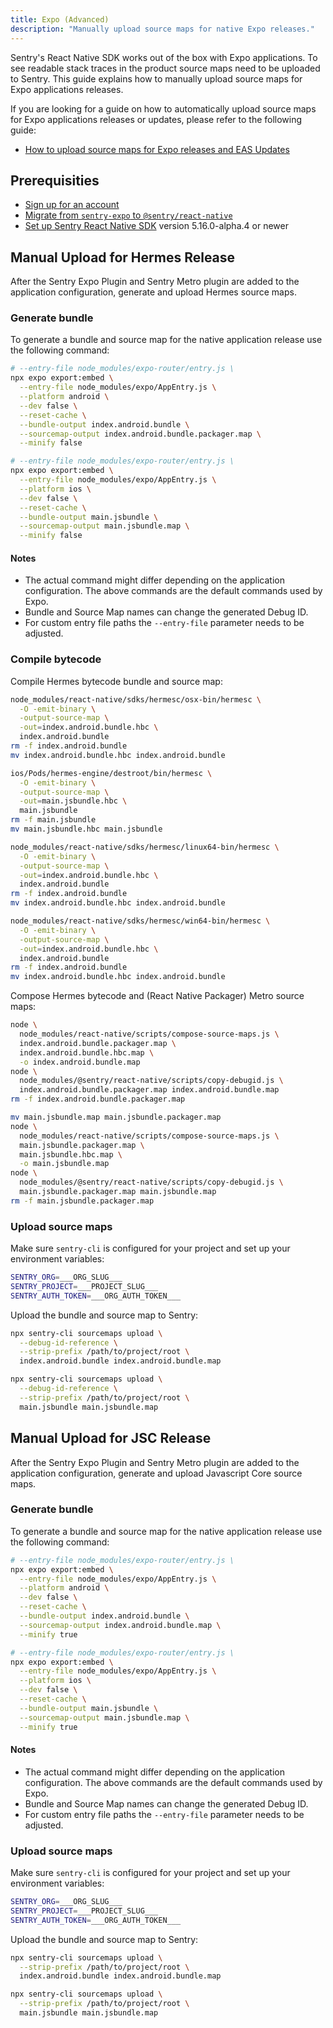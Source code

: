 ```yaml
---
title: Expo (Advanced)
description: "Manually upload source maps for native Expo releases."
---
```


Sentry's React Native SDK works out of the box with Expo applications. To see readable stack traces in the product source maps need to be uploaded to Sentry. This guide explains how to manually upload source maps for Expo applications releases.

If you are looking for a guide on how to automatically upload source maps for Expo applications releases or updates, please refer to the following guide:

- [How to upload source maps for Expo releases and EAS Updates](/platforms/react-native/sourcemaps/uploading/expo/)

## Prerequisities

- [Sign up for an account](https://sentry.io/signup/)
- [Migrate from `sentry-expo` to `@sentry/react-native`](/platforms/react-native/migration/sentry-expo/)
- [Set up Sentry React Native SDK](/platforms/react-native/manual-setup/expo/) version 5.16.0-alpha.4 or newer

<OrgAuthTokenNote />

<Include name="react-native-sourcemaps-expo-common-instructions.mdx" />

## Manual Upload for Hermes Release

After the Sentry Expo Plugin and Sentry Metro plugin are added to the application configuration, generate and upload Hermes source maps.

### Generate bundle

To generate a bundle and source map for the native application release use the following command:

```bash {tabTitle:Android}
# --entry-file node_modules/expo-router/entry.js \
npx expo export:embed \
  --entry-file node_modules/expo/AppEntry.js \
  --platform android \
  --dev false \
  --reset-cache \
  --bundle-output index.android.bundle \
  --sourcemap-output index.android.bundle.packager.map \
  --minify false
```

```bash {tabTitle:iOS}
# --entry-file node_modules/expo-router/entry.js \
npx expo export:embed \
  --entry-file node_modules/expo/AppEntry.js \
  --platform ios \
  --dev false \
  --reset-cache \
  --bundle-output main.jsbundle \
  --sourcemap-output main.jsbundle.map \
  --minify false
```

#### Notes

- The actual command might differ depending on the application configuration. The above commands are the default commands used by Expo.
- Bundle and Source Map names can change the generated Debug ID.
- For custom entry file paths the `--entry-file` parameter needs to be adjusted.

### Compile bytecode

Compile Hermes bytecode bundle and source map:

```bash {tabTitle:Android}
node_modules/react-native/sdks/hermesc/osx-bin/hermesc \
  -O -emit-binary \
  -output-source-map \
  -out=index.android.bundle.hbc \
  index.android.bundle
rm -f index.android.bundle
mv index.android.bundle.hbc index.android.bundle
```

```bash {tabTitle:iOS}
ios/Pods/hermes-engine/destroot/bin/hermesc \
  -O -emit-binary \
  -output-source-map \
  -out=main.jsbundle.hbc \
  main.jsbundle
rm -f main.jsbundle
mv main.jsbundle.hbc main.jsbundle
```

```bash {tabTitle:Android on Linux}
node_modules/react-native/sdks/hermesc/linux64-bin/hermesc \
  -O -emit-binary \
  -output-source-map \
  -out=index.android.bundle.hbc \
  index.android.bundle
rm -f index.android.bundle
mv index.android.bundle.hbc index.android.bundle
```

```bash {tabTitle:Android on Windows}
node_modules/react-native/sdks/hermesc/win64-bin/hermesc \
  -O -emit-binary \
  -output-source-map \
  -out=index.android.bundle.hbc \
  index.android.bundle
rm -f index.android.bundle
mv index.android.bundle.hbc index.android.bundle
```

Compose Hermes bytecode and (React Native Packager) Metro source maps:

```bash {tabTitle:Android}
node \
  node_modules/react-native/scripts/compose-source-maps.js \
  index.android.bundle.packager.map \
  index.android.bundle.hbc.map \
  -o index.android.bundle.map
node \
  node_modules/@sentry/react-native/scripts/copy-debugid.js \
  index.android.bundle.packager.map index.android.bundle.map
rm -f index.android.bundle.packager.map
```

```bash {tabTitle:iOS}
mv main.jsbundle.map main.jsbundle.packager.map
node \
  node_modules/react-native/scripts/compose-source-maps.js \
  main.jsbundle.packager.map \
  main.jsbundle.hbc.map \
  -o main.jsbundle.map
node \
  node_modules/@sentry/react-native/scripts/copy-debugid.js \
  main.jsbundle.packager.map main.jsbundle.map
rm -f main.jsbundle.packager.map
```

### Upload source maps

Make sure `sentry-cli` is configured for your project and set up your environment variables:

```bash {filename:.env}
SENTRY_ORG=___ORG_SLUG___
SENTRY_PROJECT=___PROJECT_SLUG___
SENTRY_AUTH_TOKEN=___ORG_AUTH_TOKEN___
```

Upload the bundle and source map to Sentry:

```bash {tabTitle:Android}
npx sentry-cli sourcemaps upload \
  --debug-id-reference \
  --strip-prefix /path/to/project/root \
  index.android.bundle index.android.bundle.map
```

```bash {tabTitle:iOS}
npx sentry-cli sourcemaps upload \
  --debug-id-reference \
  --strip-prefix /path/to/project/root \
  main.jsbundle main.jsbundle.map
```

## Manual Upload for JSC Release

After the Sentry Expo Plugin and Sentry Metro plugin are added to the application configuration, generate and upload Javascript Core source maps.

### Generate bundle

To generate a bundle and source map for the native application release use the following command:

```bash {tabTitle:Android}
# --entry-file node_modules/expo-router/entry.js \
npx expo export:embed \
  --entry-file node_modules/expo/AppEntry.js \
  --platform android \
  --dev false \
  --reset-cache \
  --bundle-output index.android.bundle \
  --sourcemap-output index.android.bundle.map \
  --minify true
```

```bash {tabTitle:iOS}
# --entry-file node_modules/expo-router/entry.js \
npx expo export:embed \
  --entry-file node_modules/expo/AppEntry.js \
  --platform ios \
  --dev false \
  --reset-cache \
  --bundle-output main.jsbundle \
  --sourcemap-output main.jsbundle.map \
  --minify true
```

#### Notes

- The actual command might differ depending on the application configuration. The above commands are the default commands used by Expo.
- Bundle and Source Map names can change the generated Debug ID.
- For custom entry file paths the `--entry-file` parameter needs to be adjusted.

### Upload source maps

Make sure `sentry-cli` is configured for your project and set up your environment variables:

```bash {filename:.env}
SENTRY_ORG=___ORG_SLUG___
SENTRY_PROJECT=___PROJECT_SLUG___
SENTRY_AUTH_TOKEN=___ORG_AUTH_TOKEN___
```

Upload the bundle and source map to Sentry:

```bash {tabTitle:Android}
npx sentry-cli sourcemaps upload \
  --strip-prefix /path/to/project/root \
  index.android.bundle index.android.bundle.map
```

```bash {tabTitle:iOS}
npx sentry-cli sourcemaps upload \
  --strip-prefix /path/to/project/root \
  main.jsbundle main.jsbundle.map
```
